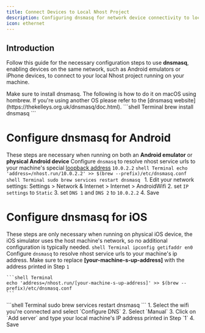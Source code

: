 ```yaml
---
title: Connect Devices to Local Nhost Project
description: Configuring dnsmasq for network device connectivity to local docker containers
icon: ethernet
---
```


## Introduction

Follow this guide for the necessary configuration steps to use **dnsmasq**, enabling devices on the same network, such as Android emulators or iPhone devices, to connect to your local Nhost project running on your machine.

<Note>
  Make sure to install dnsmasq. The following is how to do it on macOS using hombrew. If you're using another OS please refer to the [dnsmasq website](https://thekelleys.org.uk/dnsmasq/doc.html).
  ```shell Terminal
  brew install dnsmasq
  ```
</Note>

# Configure dnsmasq for Android
<Warning>These steps are necessary when running on both an **Android emulator** or **physical Android device**</Warning>
<Steps>
  <Step title="Configure dnsmasq">
    Configure `dnsmasq` to resolve nhost service urls to your machine's special [loopback address](https://developer.android.com/studio/run/emulator-networking) `10.0.2.2`
    ```shell Terminal
    echo 'address=/nhost.run/10.0.2.2' >> $(brew --prefix)/etc/dnsmasq.conf
    ```
  </Step>
  <Step title="Restart dnsmasq">
    ```shell Terminal
    sudo brew services restart dnsmasq
    ```
  </Step>
  <Step title="Configure the android device/emulator's DNS settings">
    1. Edit your network settings: Settings > Network & Internet > Internet > AndroidWifi
    2. set `IP settings` to `Static`
    3. set `DNS 1` and `DNS 2` to `10.0.2.2`
    4. Save
  </Step>
</Steps>

# Configure dnsmasq for iOS
<Warning>These steps are only necessary when running on physical iOS device, the iOS simulator  uses the host machine's network, so no additional configuration is typically needed.</Warning>
<Steps>
  <Step title="Inspect your machine's IP address on your network">
    ```shell Terminal
    ipconfig getifaddr en0
    ```
  </Step>
  <Step title="Configure dnsmasq">
    Configure `dnsmasq` to resolve nhost service urls to your machine's ip address.
    <Warning>Make sure to replace **[your-machine-s-up-address]** with the address printed in Step `1`</Warning>

    ```shell Terminal
    echo 'address=/nhost.run/[your-machine-s-up-address]' >> $(brew --prefix)/etc/dnsmasq.conf
    ```
  </Step>
  <Step title="Restart dnsmasq">
    ```shell Terminal
    sudo brew services restart dnsmasq
    ```
  </Step>
  <Step title="Configure the iPhone's DNS settings">
    1. Select the wifi you're connected and select `Configure DNS`
    2. Select `Manual`
    3. Click on `Add server` and type your local machine's IP address printed in Step `1`
    4. Save
  </Step>
</Steps>
